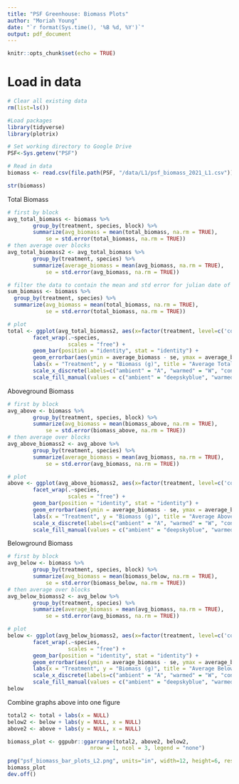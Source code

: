 ```yaml
---
title: "PSF Greenhouse: Biomass Plots"
author: "Moriah Young"
date: "`r format(Sys.time(), '%B %d, %Y')`"
output: pdf_document
---
```


```r
knitr::opts_chunk$set(echo = TRUE)
```

# Load in data
```r
# Clear all existing data
rm(list=ls())

#Load packages
library(tidyverse)
library(plotrix)

# Set working directory to Google Drive
PSF<-Sys.getenv("PSF")

# Read in data
biomass <- read.csv(file.path(PSF, "/data/L1/psf_biomass_2021_L1.csv"))

str(biomass)
```

Total Biomass
```r
# first by block
avg_total_biomass <- biomass %>%
        group_by(treatment, species, block) %>%
        summarize(avg_biomass = mean(total_biomass, na.rm = TRUE),
            se = std.error(total_biomass, na.rm = TRUE))
# then average over blocks
avg_total_biomass2 <- avg_total_biomass %>%
        group_by(treatment, species) %>%
        summarize(average_biomass = mean(avg_biomass, na.rm = TRUE),
            se = std.error(avg_biomass, na.rm = TRUE))

# filter the data to contain the mean and std error for julian date of each site & species
sum_biomass <- biomass %>%
  group_by(treatment, species) %>%
  summarize(avg_biomass = mean(total_biomass, na.rm = TRUE),
            se = std.error(total_biomass, na.rm = TRUE))

# plot
total <- ggplot(avg_total_biomass2, aes(x=factor(treatment, level=c('control', 'ambient', 'warmed')), y = average_biomass, fill = treatment)) +
        facet_wrap(.~species, 
                   scales = "free") +
        geom_bar(position = "identity", stat = "identity") +
        geom_errorbar(aes(ymin = average_biomass - se, ymax = average_biomass + se), width = 0.2, position = "identity") +
        labs(x = "Treatment", y = "Biomass (g)", title = "Average Total Biomass") +
        scale_x_discrete(labels=c("ambient" = "A", "warmed" = "W", "control" = "C")) +
        scale_fill_manual(values = c("ambient" = "deepskyblue", "warmed" = "firebrick", "control" = "goldenrod"))
```

Aboveground Biomass
```r
# first by block
avg_above <- biomass %>%
        group_by(treatment, species, block) %>%
        summarize(avg_biomass = mean(biomass_above, na.rm = TRUE),
            se = std.error(biomass_above, na.rm = TRUE))
# then average over blocks
avg_above_biomass2 <- avg_above %>%
        group_by(treatment, species) %>%
        summarize(average_biomass = mean(avg_biomass, na.rm = TRUE),
            se = std.error(avg_biomass, na.rm = TRUE))

# plot
above <- ggplot(avg_above_biomass2, aes(x=factor(treatment, level=c('control', 'ambient', 'warmed')), y = average_biomass, fill = treatment)) +
        facet_wrap(.~species, 
                   scales = "free") +
        geom_bar(position = "identity", stat = "identity") +
        geom_errorbar(aes(ymin = average_biomass - se, ymax = average_biomass + se), width = 0.2, position = "identity") +
        labs(x = "Treatment", y = "Biomass (g)", title = "Average Aboveground Biomass") +
        scale_x_discrete(labels=c("ambient" = "A", "warmed" = "W", "control" = "C")) +
        scale_fill_manual(values = c("ambient" = "deepskyblue", "warmed" = "firebrick", "control" = "goldenrod"))
```

Belowground Biomass
```r
# first by block
avg_below <- biomass %>%
        group_by(treatment, species, block) %>%
        summarize(avg_biomass = mean(biomass_below, na.rm = TRUE),
            se = std.error(biomass_below, na.rm = TRUE))
# then average over blocks
avg_below_biomass2 <- avg_below %>%
        group_by(treatment, species) %>%
        summarize(average_biomass = mean(avg_biomass, na.rm = TRUE),
            se = std.error(avg_biomass, na.rm = TRUE))

# plot
below <- ggplot(avg_below_biomass2, aes(x=factor(treatment, level=c('control', 'ambient', 'warmed')), y = average_biomass, fill = treatment)) +
        facet_wrap(.~species, 
                   scales = "free") +
        geom_bar(position = "identity", stat = "identity") +
        geom_errorbar(aes(ymin = average_biomass - se, ymax = average_biomass + se), width = 0.2, position = "identity") +
        labs(x = "Treatment", y = "Biomass (g)", title = "Average Belowground Biomass") +
        scale_x_discrete(labels=c("ambient" = "A", "warmed" = "W", "control" = "C")) +
        scale_fill_manual(values = c("ambient" = "deepskyblue", "warmed" = "firebrick", "control" = "goldenrod"))
below
```

Combine graphs above into one figure
```r
total2 <- total + labs(x = NULL)
below2 <- below + labs(y = NULL, x = NULL)
above2 <- above + labs(y = NULL, x = NULL)

biomass_plot <- ggpubr::ggarrange(total2, above2, below2,
                          nrow = 1, ncol = 3, legend = "none")

png("psf_biomass_bar_plots_L2.png", units="in", width=12, height=6, res=300)
biomass_plot
dev.off()
```


